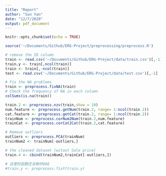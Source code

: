 ```yaml
---
title: "Report"
author: "Sun Yan"
date: "12/7/2020"
output: pdf_document
---
```


```r
knitr::opts_chunk$set(echo = TRUE)
```

```r
source('~/Documents/Github/ERG-Project/preprocessing/preprocess.R')
```

```r
# remove the ID column
train <- read.csv('~/Documents/Github/ERG-Project/data/train.csv')[,-1] 
train.y <- train[,ncol(train)]
train <- train[,-ncol(train)]
test <- read.csv('~/Documents/Github/ERG-Project/data/test.csv')[,-1]
```

```r
# Fix the NA problems 
train <- preprocess.fixNA(train) 
# Check the frequency of NA in each column
colSums(is.na(train)) 
```

```r
train.2 <- preprocess.nzv(train,show = 10)
num.feature <- preprocess.getNum(train.2, range= 1:ncol(train.2))
cat.feature <- preprocess.getCat(train.2, range= 1:ncol(train.2))
trainNum <- preprocess.corNum2Num(train.2,num.feature)
trainCat <- preprocess.corCat2Cat(train.2,cat.feature)
```

```r
# Remove outliers
outliers <- preprocess.PCA(trainNum)
trainNum2 <- trainNum[-outliers,]
```


```r
# the cleaned dataset (witout Sale price)
train.4 <- cbind(trainNum2,trainCat[-outliers,])
```

```r
# 这里的函数还没做好QAQ
#train.y <- preprocess.fixY(train.y)
```





